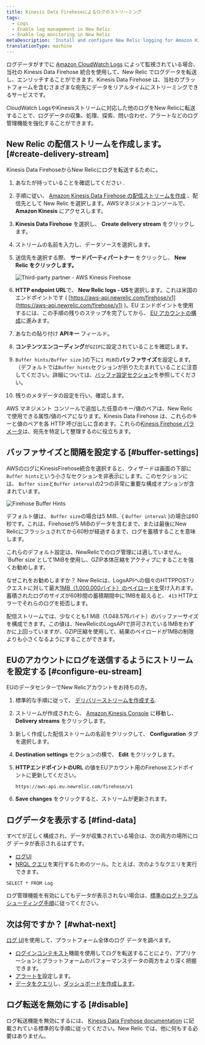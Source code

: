 ```yaml
---
title: Kinesis Data Firehoseによるログのストリーミング
tags:
  - Logs
  - Enable log management in New Relic
  - Enable log monitoring in New Relic
metaDescription: 'Install and configure New Relic logging for Amazon Kinesis Data Firehose, so you can use our enhanced log management capabilities.'
translationType: machine
---
```




ログデータがすでに [Amazon CloudWatch Logs](https://docs.aws.amazon.com/AmazonCloudWatch/latest/logs/WhatIsCloudWatchLogs.html) によって監視されている場合、当社の Kinesis Data Firehose 統合を使用して、New Relic でログデータを転送し、エンリッチすることができます。Kinesis Data Firehose は、当社のプラットフォームを含むさまざまな宛先にデータをリアルタイムにストリーミングできるサービスです。

CloudWatch LogsやKinesisストリームに対応した他のログをNew Relicに転送することで、ログデータの収集、処理、探索、問い合わせ、アラートなどのログ管理機能を強化することができます。

## New Relic の配信ストリームを作成します。 [#create-delivery-stream]

Kinesis Data FirehoseからNew Relicにログを転送するために。

1. あなたが持っていることを確認してください <InlinePopover type="licenseKey"/>.

2. 手順に従い、 [Amazon Kinesis Data Firehose の配信ストリームを作成](https://docs.aws.amazon.com/firehose/latest/dev/basic-create.html) 、配信先として New Relic を選択します。AWSマネジメントコンソールで、 **Amazon Kinesis** にアクセスします。

3. **Kinesis Data Firehose** を選択し、 **Create delivery stream** をクリックします。

4. ストリームの名前を入力し、データソースを選択します。

5. 送信先を選択する際、 **サードパーティパートナー** をクリックし、 **New Relic をクリックします。**

   <img
     title="Third-party partner - AWS Kinesis Firehose"
     alt="Third-party partner - AWS Kinesis Firehose"
     src={logsAWSKinesisThirdPartyPartner}
   />

6. **HTTP endpoint URL**で、 **New Relic logs - US**を選択します。これは米国のエンドポイントです ( [https://aws-api.newrelic.com/firehose/v1](https://aws-api.newrelic.com/firehose/v1) )。EU エンドポイントを使用するには、この手順の残りのステップを完了してから、 [EU アカウントの構成](#configure-eu-stream)に進みます。

7. あなたの貼り付け <InlinePopover type="licenseKey"/>**APIキー** フィールド。

8. **コンテンツエンコーディング**が`GZIP`に設定されていることを確認します。

9. `Buffer hints/Buffer size` }の下に`1 MiB`の**バッファサイズ**を設定します。 （デフォルトでは`Buffer hints`セクションが折りたたまれていることに注意してください。詳細については、[バッファ設定セクション](#buffer-settings)を参照してください。

10. 残りのメタデータの設定を行い、確認します。

AWS マネジメント コンソールで追加した任意のキー/値のペアは、New Relic で使用できる属性/値のペアになります。Kinesis Data Firehose は、これらのキーと値のペアを各 HTTP 呼び出しに含めます。これらの[Kinesis Firehose パラメータ](https://docs.aws.amazon.com/firehose/latest/dev/create-destination.html#create-destination-new-relic)は、宛先を特定して整理するのに役立ちます。

## バッファサイズと間隔を設定する [#buffer-settings]

AWSのログにKinesisFirehose統合を選択すると、ウィザードは画面の下部に`Buffer hints`という小さなセクションを非表示にします。このセクションには、 `Buffer size`と`Buffer interval`の2つの非常に重要な構成オプションが含まれています。

<img
  title="Firehose Buffer Hints"
  alt="Firehose Buffer Hints"
  src={logsAWSKinesisFirehoseBufferHints}
/>

デフォルト値は、 `Buffer size`の場合は5 MiB、&#x7B; `Buffer interval` }の場合は60秒です。これは、Firehoseが5 MiBのデータを含むまで、または最後にNew Relicにフラッシュされてから60秒が経過するまで、ログを蓄積することを意味します。

<Callout variant="important">
  これらのデフォルト設定は、NewRelicでのログ管理には適していません。 `Buffer size`として1MiBを使用し、GZIP本体圧縮をアクティブにすることを強くお勧めします。
</Callout>

なぜこれをお勧めしますか？ New Relicは、LogsAPIへの個々のHTTPPOSTリクエストに対して最大[1MB（1.000.000バイト）のペイロードを](/docs/logs/log-api/introduction-log-api/#limits)受け入れます。蓄積されたログのサイズが60秒間の蓄積期間中に1MBを超えると、 `413` HTTPエラーでそれらのログを拒否します。

配信ストリームでは、少なくとも1 MiB（1.048.576バイト）のバッファーサイズを構成できます。この値は、NewRelicのLogsAPIで許可されている1MBをわずかに上回っていますが、GZIP圧縮を使用して、結果のペイロードが1MBの制限よりも小さくなるようにすることができます。

## EUのアカウントにログを送信するようにストリームを設定する [#configure-eu-stream]

EUのデータセンターでNew Relicアカウントをお持ちの方。

1. 標準的な手順に従って、 [デリバリーストリームを作成する](#create-delivery-stream).

2. ストリームが作成されたら、 [Amazon Kinesis Console](https://console.aws.amazon.com/kinesis/) に移動し、 **Delivery streams** をクリックします。

3. 新しく作成した配信ストリームの名前をクリックして、 **Configuration** タブを選択します。

4. **Destination settings** セクションの横で、 **Edit** をクリックします。

5. **HTTPエンドポイントのURL** の値をEUアカウント用のFirehoseエンドポイントに更新してください。

   ```
   https://aws-api.eu.newrelic.com/firehose/v1
   ```

6. **Save changes** をクリックすると、ストリームが更新されます。

<InstallFeedback/>

## ログデータを表示する [#find-data]

すべてが正しく構成され、データが収集されている場合は、次の両方の場所にログ データが表示されるはずです。

* [ログUI](https://one.newrelic.com/launcher/logger.log-launcher)
* [NRQL クエリ](/docs/chart-builder/use-chart-builder/choose-data/use-advanced-nrql-mode-specify-data)を実行するためのツール。たとえば、次のようなクエリを実行できます。

```
SELECT * FROM Log
```

ログ管理機能を有効にしてもデータが表示されない場合は、[標準のログトラブルシューティング手順](/docs/logs/log-management/troubleshooting/no-log-data-appears-ui/)に従ってください。

## 次は何ですか？ [#what-next]

[ログ UI](/docs/logs/log-management/ui-data/use-logs-ui/)を使用して、プラットフォーム全体のログ データを調べます。

* [ログインコンテキスト](/docs/logs/enable-log-management-new-relic/configure-logs-context/configure-logs-context-apm-agents/)機能を使用してログを転送することにより、アプリケーションとプラットフォームのパフォーマンスデータの両方をより深く把握できます。
* [アラートを](/docs/alerts-applied-intelligence/new-relic-alerts/alert-conditions/create-alert-conditions/)設定します。
* [データをクエリ](/docs/query-your-data/explore-query-data/get-started/introduction-querying-new-relic-data/)し、[ダッシュボードを作成します](/docs/query-your-data/explore-query-data/dashboards/introduction-dashboards/)。

## ログ転送を無効にする [#disable]

ログ転送機能を無効にするには、 [Kinesis Data Firehose documentation](https://docs.aws.amazon.com/firehose/latest/dev/basic-create.html) に記載されている標準的な手順に従ってください。New Relic では、他に何もする必要はありません。